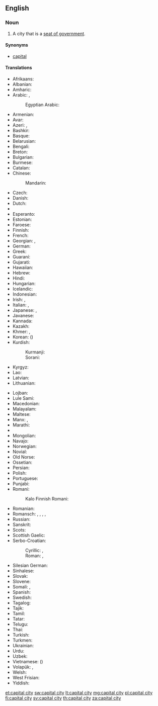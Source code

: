 ==English==

===Noun===
{{en-noun|head=[[capital]] [[city]]|capital cities}}

# A city that is a [[seat of government]].

====Synonyms====
* {{qualifier|by ellipsis}} [[capital]]

====Translations====
{{trans-top|city designated as seat of government}}
* Afrikaans: {{t+|af|hoofstad}}
* Albanian: {{t|sq|kryeqytet}}
* Amharic: {{t|am|ዋና ከተማ|tr=wana kätäma|sc=Ethi}}
* Arabic: {{t+|ar|عاصمة|f|tr=ʿāṣima}}, {{t|ar|حاضرة|f|tr=ḥaḍira|sc=Arab}}
*: Egyptian Arabic: {{t|arz|عاصمة|f|tr=ʕaaṣema|sc=Arab}}
* Armenian: {{t|hy|մայրաքաղաք|tr=mayrak’aġak’}}
* Avar: {{t|av|тахшагьар|tr=takhshahar|sc=Cyrl}}
* Azeri: {{t|az|baş şəhəri}}, {{t+|az|paytaxt}}
* Bashkir: {{t|ba|башҡала|tr=bašqala}}
* Basque: {{t+|eu|hiriburu}}
* Belarusian: {{t|be|сталіца|f|tr=stalíca}}
* Bengali: {{t|bn|রাজধানী|tr=rajdhani|sc=Beng}}
* Breton: {{t|br|kêrbenn}}
* Bulgarian: {{t+|bg|столица|f|tr=stólica}}
* Burmese: {{t+|my|မြို့တော်|tr=mjou. do|sc=Mymr}}
* Catalan: {{t+|ca|capital|f}}
* Chinese:
*: Mandarin: {{t+|cmn|首都|tr=shǒudū|sc=Hani}}
* Czech: {{t+|cs|hlavní město|n}}
* Danish: {{t+|da|hovedstad}}
* Dutch: {{t+|nl|hoofdstad|m|f}}
* {{trreq|myv}}
* Esperanto: {{t+|eo|ĉefurbo}}
* Estonian: {{t+|et|pealinn}}
* Faroese: {{t+|fo|høvuðsstaður|m}}
* Finnish: {{t+|fi|pääkaupunki}}
* French: {{t+|fr|capitale|f}}
* Georgian: {{t|ka|დედაქალაქი|tr=dedak‘alak‘i|sc=Geor}}, {{t|ka|სატახტო ქალაქი|tr=sataxto k‘alak‘i|sc=Geor}}
* German: {{t+|de|Hauptstadt|f}}
* Greek: {{t+|el|πρωτεύουσα|f|tr=protévousa}}
* Guaraní: {{t|gn|tavusu}}
* Gujarati: {{t|gu|રાજધાની|tr=rājdhānī|sc=Gujr}}
* Hawaiian: {{t|haw|kapikala}}
* Hebrew: {{t+|he|בירה|f|tr=bira}}
* Hindi: {{t|hi|राजधानी|f|tr=rājdhānī}}
* Hungarian: {{t+|hu|főváros}}
* Icelandic: {{t+|is|höfuðborg|f}}
* Indonesian: {{t|id|ibukota}}
* Irish: {{t|ga|príomhchathair|f}}, {{t|ga|ceannphort|m}}
* Italian: {{qualifier|of nation}} {{t+|it|capitale|f}}, {{qualifier|of a state or ''regione''}} {{t+|it|capoluogo|m}}
* Japanese: {{t+|ja|首都|tr=しゅと, shuto}}, {{t+|ja|都|tr=miyako}}
* Javanese: {{t|jv|ibu kutha}}
* Kannada: {{t+|kn|ರಾಜಧಾನಿ|tr=rājadhāni|sc=Knda}}
* Kazakh: {{t|kk|астана|tr=astana|sc=Cyrl}}
* Khmer: {{t|km|រដ្ឋធានី|tr=rōəttətīənī|sc=Khmr}}, {{t|km|រាជធានី|tr=rīichtīənī|sc=Khmr}}
* Korean: {{t+|ko|수도|tr=sudo|sc=Hang}} ({{t+|ko|首都|sc=Hani}})
* Kurdish:
*: Kurmanji: {{t+|kmr|paytext}}
*: Sorani: {{t|ku|پایته‌خت|tr=pAitakjt|sc=ku-Arab}}
* Kyrgyz: {{t|ky|борбор|tr=borbor|sc=Cyrl}}
* Lao: {{t|lo|ນະຄອນຫລວງ|tr=na khǭn luāng|sc=Laoo}}
* Latvian: {{t+|lv|galvaspilsēta}}
* Lithuanian: {{t+|lt|sostinė}}
{{trans-mid}}
* Lojban: {{t|jbo|trutca}}
* Lule Sami: {{t|smj|oajvvestáda}}
* Macedonian: {{t|mk|главен град|m|tr=gláven grad}}
* Malayalam: {{t+|ml|തലസ്ഥാനം|tr=talasthānaṁ|sc=Mlym}}
* Maltese: {{t|mt|belt kapitali}}
* Manx: {{t|gv|ard-valley|m}}, {{t|gv|preeu-valley|m}}
* Marathi: {{t|mr|राजधानी|tr=rājdhāni|sc=Deva}}
* {{trreq|mdf}}
* Mongolian: {{t+|mn|нийслэл хот|tr=nijslel hot|sc=Cyrl}}
* Navajo: {{t|nv|Wááshindoon bikin}}
* Norwegian: {{t+|no|hovedstad}}
* Novial: {{t|nov|chef-urbe}}
* Old Norse: {{t|non|hǫfuðstaðr|m}}
* Ossetian: {{t|os|сӕйраг сахар|tr=sæjrag saxar|sc=Cyrl}}
* Persian: {{t+|fa|پایتخت|tr=pâytaxt}}
* Polish: {{t+|pl|stolica|f}}
* Portuguese: {{t+|pt|capital|m|f}}
* Punjabi: {{t|pa|ਰਾਜਧਾਨੀ|tr=rājdhānī|sc=Guru}}
* Romani:
*: Kalo Finnish Romani: {{t|rmf|ȟeeresko fooros}}
* Romanian: {{t+|ro|capitală|f}}
* Romansch: {{t|rm|chapitala|f}} {{qualifier|Rumantsch Grischun, Vallader}}, {{t|rm|capitala|f}} {{qualifier|Sursilvan, Surmiran}}, {{t|rm|tgapitala|f}} {{qualifier|Sutsilvan}}, {{t|rm|chapitela|f}} {{qualifier|Puter}}, {{t|rm|cauliug|m}} {{qualifier|Sursilvan}}
* Russian: {{t+|ru|столица|f|tr=stolíca}}
* Sanskrit: {{t|sa|राजधानी|tr=rājdhānī|sc=Deva}}
* Scots: {{t|sco|caipital ceety}}
* Scottish Gaelic: {{t|gd|prìomh-bhaile}}
* Serbo-Croatian:
*: Cyrillic: {{t|sh|престоница|f}}, {{t|sh|главни град|m}}
*: Roman: {{t|sh|prestonica|f}}, {{t+|sh|glavni grad|m}}
* Silesian German: {{t|sli|Hauptstoadt|f}}
* Sinhalese: {{t|si|අගනුවර|tr=aganuvara|sc=Sinh}}
* Slovak: {{t|sk|hlavné mesto|n}}
* Slovene: {{t+|sl|glavno mesto|n}}
* Somali: {{t|so|caasimad}}, {{t|so|magaalomadax}}
* Spanish: {{t+|es|capital|f}}
* Swedish: {{t+|sv|huvudstad|c}}
* Tagalog: {{t|tl|kapital}}
* Tajik: {{t+|tg|пойтахт|tr=poytaxt|sc=Cyrl}}
* Tamil: {{t|ta|தலைநகர்|tr=talainakar|sc=Taml}}
* Tatar: {{t+|tt|башкала|tr=başkala|sc=Cyrl}}
* Telugu: {{t+|te|రాజధాని|tr=rājadhāni|sc=Telu}}
* Thai: {{t+|th|เมืองหลวง|tr=meuang lŭang}}
* Turkish: {{t+|tr|başkent}}
* Turkmen: {{t|tk|paýtagt}}
* Ukrainian: {{t+|uk|столиця|f|tr=stolýcja}}
* Urdu: {{t|ur|دارالحکومت|tr=dār-ul-ḥukūmat}}
* Uzbek: {{t|uz|poytaxt}}
* Vietnamese: {{t+|vi|thủ đô}} ({{t|vi|首都|sc=Hani}})
* Volapük: {{t+|vo|cifazif}}, {{qualifier|older term}} {{t|vo|glezif}}
* Welsh: {{t|cy|prifddinas|f}}
* West Frisian: {{t+|fy|haadstêd}}
* Yiddish: {{t|yi|הױפּטשטאָט|f|tr=hoyptshtot, hojptschtot|sc=Hebr}}
{{trans-bottom}}

[[et:capital city]]
[[sw:capital city]]
[[lt:capital city]]
[[mg:capital city]]
[[pl:capital city]]
[[fi:capital city]]
[[sv:capital city]]
[[th:capital city]]
[[za:capital city]]